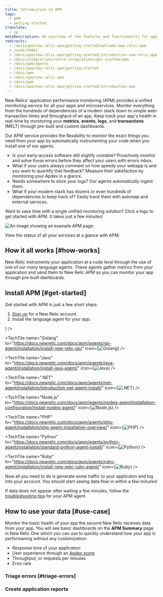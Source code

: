 ```yaml
---
title: Introduction to APM
tags:
  - APM
  - Getting started
translate:
  - jp
metaDescription: An overview of the features and functionality for application performance management in New Relic.
redirects:
  - /docs/apm/new-relic-apm/getting-started/welcome-new-relic-apm
  - /node/39041
  - /docs/apm/new-relic-apm/getting-started/introduction-new-relic-apm
  - /docs/integrations/intro-integrations/get-started/apm
  - /docs/apm/agents
  - /docs/apm/new-relic-apm/getting-started
  - /docs/apm
  - /docs/apm/new-relic-apm
  - /docs/apm 
  - /docs/apm/new-relic-apm/getting-started/introduction-apm
---
```











New Relics' application performance monitoring (APM) provides a unified monitoring service for all your apps and microservices. Monitor everything from the hundreds of dependencies of a modern stack down to simple web-transaction times and throughput of an app. Keep track your app's health in real-time by monitoring your **metrics**, **events**, **logs**, and **transactions** (MELT) through pre-built and custom dashboards. 

Our APM service provides the flexability to monitor the exact things you need from your app by automatically instrumenting your code when you install one of our agents. 

- Is your early-access software still slightly unstable? Proactively monitor and solve those errors before they affect your users with errors inbox.  
- What if your users always comment on how speedy your webapp is and you want to quantify that feedback? Measure their satisfaction by monitoring your Apdex in a glance.
- Needs somewhere to store your logs? Our agents automatically ingest them. 
- What if your modern stack has dozens or even hundreds of dependencies to keep track of? Easily track them with automap and external services. 

Want to save time with a single unified monitoring solution? Click a logo to get started with APM. It takes just a few minutes!


<TechTileGrid>
  <TechTile
    name="C SDK"
    icon="logo-c"
    to="https://one.newrelic.com/nr1-core?state=af6becca-be1e-7436-bfaf-6d953ecb6d17"
  />

  <TechTile
    name="Go agent"
    icon="logo-go"
    to="https://one.newrelic.com/nr1-core?state=0545168b-2b10-a80e-e884-e4012df58a54"
  />

  <TechTile
    name="Java agent"
    icon="logo-java"
    to="https://one.newrelic.com/nr1-core?state=c64efd1c-9107-c4d0-21c0-2b1d859a2231"
  />

  <TechTile
    name=".NET agent"
    icon="logo-dotnet"
    to="https://one.newrelic.com/nr1-core?state=abd2b6e8-1742-cabf-ffab-f3bba2804149"
  />

  <TechTile
    name="Node.js agent"
    icon="logo-nodejs"
    to="https://one.newrelic.com/nr1-core?state=65cc8ebd-2c1f-2756-44c4-aed0a37d67c8"
  />

  <TechTile
    name="PHP agent"
    icon="logo-php"
    to="https://one.newrelic.com/nr1-core?state=ea8c1b2b-a8ab-b9e7-13b7-5f8db05848ff"
  />

  <TechTile
    name="Python agent"
    icon="logo-python"
    to="https://one.newrelic.com/nr1-core?state=754ab217-ad1d-a3d6-22a5-8d354c7709a5"
  />

  <TechTile
    name="Ruby agent"
    icon="logo-ruby"
    to="https://one.newrelic.com/nr1-core?state=bca86cc6-7cca-88e9-d4d6-1a3b7e0c1b78"
  />

</TechTileGrid>

<img
  title="APM overview"
  alt="An image showing an example APM page."
  src={apmOverview}
/>

<figcaption>
  View the status of all your services at a glance with APM.
</figcaption>

## How it all works [#how-works]

New Relic instruments your application at a code level through the use of one of our many language agents. These agents gather metrics from your application and send them to New Relic APM so you can monitor your app through pre-built dashboards. 


## Install APM [#get-started]

Get started with APM in just a few short steps:

1. [Sign up](https://newrelic.com/signup/) for a New Relic account.
2. Install the language agent for your app:

<TechTileGrid>
  <TechTile
    name="C SDK"
    to="https://docs.newrelic.com/docs/apm/agents/c-sdk/install-configure/install-c-sdk-compile-link-your-code/"
    icon={<img src={clogo} alt="C"/>}
  />

  <TechTile
    name="Golang"
    to="https://docs.newrelic.com/docs/apm/agents/go-agent/installation/install-new-relic-go/"
    icon={<img src={gologo} alt="Golang"/>}
  />

  <TechTile
    name="Java"
    to="https://docs.newrelic.com/docs/apm/agents/java-agent/installation/install-java-agent/"
    icon={<img src={javalogo} alt="Java"/>}
  />

  <TechTile
    name=".NET"
    to="https://docs.newrelic.com/docs/apm/agents/net-agent/installation/introduction-net-agent-install/"
    icon={<img src={dotnetlogo} alt=".NET"/>}
  />

  <TechTile
    name="Node.js"
    to="https://docs.newrelic.com/docs/apm/agents/nodejs-agent/installation-configuration/install-nodejs-agent/"
    icon={<img src={nodejslogo} alt="Node.js"/>}
  />

  <TechTile
    name="PHP"
    to="https://docs.newrelic.com/docs/apm/agents/php-agent/installation/php-agent-installation-overview/"
    icon={<img src={phplogo} alt="PHP"/>}
  />

  <TechTile
    name="Python"
    to="https://docs.newrelic.com/docs/apm/agents/python-agent/installation/standard-python-agent-install/"
    icon={<img src={pythonlogo} alt="Python"/>}
  />

  <TechTile
    name="Ruby"
    to="https://docs.newrelic.com/docs/apm/agents/ruby-agent/installation/install-new-relic-ruby-agent/"
    icon={<img src={rubylogo} alt="Ruby"/>}
  />
</TechTileGrid>

Now all you need to do is generate some traffic to your applicaton and log into your account. You should start seeing data flow in within a few minutes!

If data does not appear after waiting a few minutes, follow the [troubleshooting tips](/docs/agents/manage-apm-agents/troubleshooting/not-seeing-data) for your APM agent.

## How to use your data [#use-case]

Monitor the basic health of your app the second New Relic receives data from your app. You will see basic dashboards on the **APM Summary** page in New Relic One which you can use to quickly understand how your app is performaning without any customization:

- Response time of your application
- User experience through an [Apdex score](/docs/apm/new-relic-apm/apdex/apdex-measure-user-satisfaction)
- Throughput, or requests per minutes
- Error rate

### Triage errors [#triage-errors]

### Create application reports